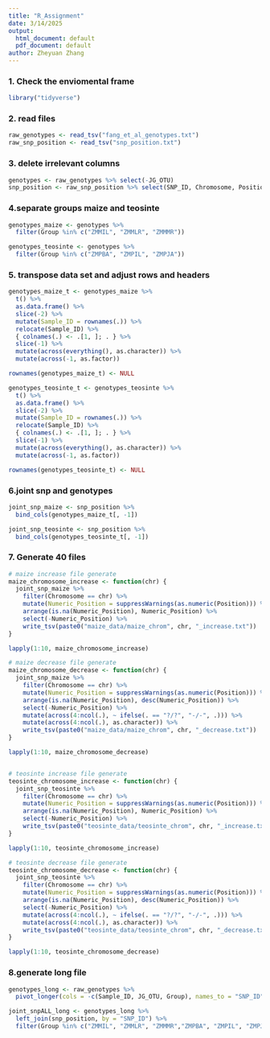 ```yaml
---
title: "R_Assignment"
date: 3/14/2025
output:
  html_document: default
  pdf_document: default
author: Zheyuan Zhang
---
```

### 1. Check the enviomental frame
```r
library("tidyverse")
```
### 2. read files
```r
raw_genotypes <- read_tsv("fang_et_al_genotypes.txt")
raw_snp_position <- read_tsv("snp_position.txt")

```
### 3. delete irrelevant columns
```r
genotypes <- raw_genotypes %>% select(-JG_OTU)
snp_position <- raw_snp_position %>% select(SNP_ID, Chromosome, Position)
```
### 4.separate groups maize and teosinte
```r
genotypes_maize <- genotypes %>% 
  filter(Group %in% c("ZMMIL", "ZMMLR", "ZMMMR")) 

genotypes_teosinte <- genotypes %>% 
  filter(Group %in% c("ZMPBA", "ZMPIL", "ZMPJA"))
```
### 5. transpose data set and adjust rows and headers
```r
genotypes_maize_t <- genotypes_maize %>%
  t() %>%
  as.data.frame() %>%
  slice(-2) %>%
  mutate(Sample_ID = rownames(.)) %>%
  relocate(Sample_ID) %>%
  { colnames(.) <- .[1, ]; . } %>%
  slice(-1) %>%
  mutate(across(everything(), as.character)) %>%
  mutate(across(-1, as.factor))

rownames(genotypes_maize_t) <- NULL

genotypes_teosinte_t <- genotypes_teosinte %>%
  t() %>%
  as.data.frame() %>%
  slice(-2) %>%
  mutate(Sample_ID = rownames(.)) %>%
  relocate(Sample_ID) %>%
  { colnames(.) <- .[1, ]; . } %>%
  slice(-1) %>%
  mutate(across(everything(), as.character)) %>%
  mutate(across(-1, as.factor))

rownames(genotypes_teosinte_t) <- NULL

```
### 6.joint snp and genotypes
```r
joint_snp_maize <- snp_position %>%
  bind_cols(genotypes_maize_t[, -1])

joint_snp_teosinte <- snp_position %>% 
  bind_cols(genotypes_teosinte_t[, -1])
```
### 7. Generate 40 files
```r
# maize increase file generate
maize_chromosome_increase <- function(chr) {
  joint_snp_maize %>%
    filter(Chromosome == chr) %>%
    mutate(Numeric_Position = suppressWarnings(as.numeric(Position))) %>%  
    arrange(is.na(Numeric_Position), Numeric_Position) %>%  
    select(-Numeric_Position) %>%
    write_tsv(paste0("maize_data/maize_chrom", chr, "_increase.txt"))
}

lapply(1:10, maize_chromosome_increase)

# maize decrease file generate
maize_chromosome_decrease <- function(chr) {
  joint_snp_maize %>%
    filter(Chromosome == chr) %>%
    mutate(Numeric_Position = suppressWarnings(as.numeric(Position))) %>%  
    arrange(is.na(Numeric_Position), desc(Numeric_Position)) %>%  
    select(-Numeric_Position) %>%
    mutate(across(4:ncol(.), ~ ifelse(. == "?/?", "-/-", .))) %>% 
    mutate(across(4:ncol(.), as.character)) %>%
    write_tsv(paste0("maize_data/maize_chrom", chr, "_decrease.txt"))
}

lapply(1:10, maize_chromosome_decrease)


# teosinte increase file generate
teosinte_chromosome_increase <- function(chr) {
  joint_snp_teosinte %>%
    filter(Chromosome == chr) %>%
    mutate(Numeric_Position = suppressWarnings(as.numeric(Position))) %>%
    arrange(is.na(Numeric_Position), Numeric_Position) %>%
    select(-Numeric_Position) %>%
    write_tsv(paste0("teosinte_data/teosinte_chrom", chr, "_increase.txt"))
}

lapply(1:10, teosinte_chromosome_increase)

# teosinte decrease file generate
teosinte_chromosome_decrease <- function(chr) {
  joint_snp_teosinte %>%
    filter(Chromosome == chr) %>%
    mutate(Numeric_Position = suppressWarnings(as.numeric(Position))) %>%  
    arrange(is.na(Numeric_Position), desc(Numeric_Position)) %>%  
    select(-Numeric_Position) %>%  
    mutate(across(4:ncol(.), ~ ifelse(. == "?/?", "-/-", .))) %>%  
    mutate(across(4:ncol(.), as.character)) %>%
    write_tsv(paste0("teosinte_data/teosinte_chrom", chr, "_decrease.txt"))
}

lapply(1:10, teosinte_chromosome_decrease)

```
### 8.generate long file 
```r
genotypes_long <- raw_genotypes %>%
  pivot_longer(cols = -c(Sample_ID, JG_OTU, Group), names_to = "SNP_ID", values_to = "Genotype")

joint_snpALL_long <- genotypes_long %>%
  left_join(snp_position, by = "SNP_ID") %>% 
  filter(Group %in% c("ZMMIL", "ZMMLR", "ZMMMR","ZMPBA", "ZMPIL", "ZMPJA"))
```



